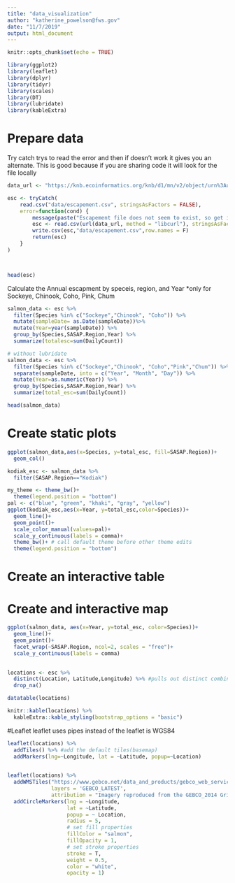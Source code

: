 ```yaml
---
title: "data_visualization"
author: "katherine_powelson@fws.gov"
date: "11/7/2019"
output: html_document
---
```


```r
knitr::opts_chunk$set(echo = TRUE)
```

```r
library(ggplot2)
library(leaflet)
library(dplyr)
library(tidyr)
library(scales)
library(DT)
library(lubridate)
library(kableExtra)
```

# Prepare data
Try catch trys to read the error and then if doesn't work it gives you an alternate. 
This is good because if you are sharing code it will look for the file locally 
```r
data_url <- "https://knb.ecoinformatics.org/knb/d1/mn/v2/object/urn%3Auuid%3Af119a05b-bbe7-4aea-93c6-85434dcb1c5e"

esc <- tryCatch(
    read.csv("data/escapement.csv", stringsAsFactors = FALSE),
    error=function(cond) {
        message(paste("Escapement file does not seem to exist, so get it from the KNB."))
        esc <- read.csv(url(data_url, method = "libcurl"), stringsAsFactors = FALSE)
        write.csv(esc,"data/escapement.csv",row.names = F)
        return(esc)
    }
)



head(esc)
```

Calculate the Annual escapment by speceis, region, and Year 
  *only for Sockeye, Chinook, Coho, Pink, Chum 
  
```r

salmon_data <- esc %>% 
  filter(Species %in% c("Sockeye","Chinook", "Coho")) %>% 
  mutate(sampleDate= as.Date(sampleDate))%>% 
  mutate(Year=year(sampleDate)) %>% 
  group_by(Species,SASAP.Region,Year) %>% 
  summarize(totalesc=sum(DailyCount))

# without lubridate 
salmon_data <- esc %>% 
  filter(Species %in% c("Sockeye","Chinook", "Coho","Pink","Chum")) %>% ## you can us == in 
  separate(sampleDate, into = c("Year", "Month", "Day")) %>% 
  mutate(Year=as.numeric(Year)) %>% 
  group_by(Species,SASAP.Region,Year) %>% 
  summarize(total_esc=sum(DailyCount))

head(salmon_data)
```

# Create static plots 

```r
ggplot(salmon_data,aes(x=Species, y=total_esc, fill=SASAP.Region))+
  geom_col()

```
```r
kodiak_esc <- salmon_data %>% 
  filter(SASAP.Region=="Kodiak")

my_theme <- theme_bw()+
  theme(legend.position = "bottom")
pal <- c("blue", "green", "khaki", "gray", "yellow")
ggplot(kodiak_esc,aes(x=Year, y=total_esc,color=Species))+
  geom_line()+
  geom_point()+
  scale_color_manual(values=pal)+
  scale_y_continuous(labels = comma)+
  theme_bw()+ # call default theme before other theme edits
  theme(legend.position = "bottom")

```


# Create an interactive table 

# Create and interactive map

```r
ggplot(salmon_data, aes(x=Year, y=total_esc, color=Species))+
  geom_line()+
  geom_point()+
  facet_wrap(~SASAP.Region, ncol=2, scales = "free")+
  scale_y_continuous(labels = comma)
  
```


```r
locations <- esc %>% 
  distinct(Location, Latitude,Longitude) %>% #pulls out distinct combinatiosn
  drop_na()

datatable(locations)

knitr::kable(locations) %>% 
  kableExtra::kable_styling(bootstrap_options = "basic")
```
#Leaflet
leaflet uses pipes instead of the leaflet is WGS84
```r
leaflet(locations) %>% 
  addTiles() %>% #add the default tiles(basemap)
  addMarkers(lng=~Longitude, lat = ~Latitude, popup=~Location)
  
```

```r
leaflet(locations) %>% 
  addWMSTiles("https://www.gebco.net/data_and_products/gebco_web_services/web_map_service/mapserv?",
              layers = 'GEBCO_LATEST',
              attribution = "Imagery reproduced from the GEBCO_2014 Grid, version 20150318, www.gebco.net") %>%
  addCircleMarkers(lng = ~Longitude,
                   lat = ~Latitude,
                   popup = ~ Location,
                   radius = 5,
                   # set fill properties
                   fillColor = "salmon",
                   fillOpacity = 1,
                   # set stroke properties
                   stroke = T,
                   weight = 0.5,
                   color = "white",
                   opacity = 1)
```



